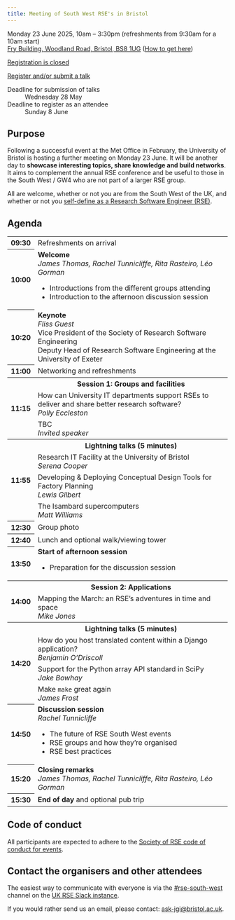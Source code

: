 ```yaml
---
title: Meeting of South West RSE's in Bristol
---
```


Monday 23 June 2025, 10am – 3:30pm (refreshments from 9:30am for a 10am start)<br>
[Fry Building, Woodland Road, Bristol, BS8 1UG](https://maps.google.com/?q=Fry Building, Woodland Road, Bristol, BS8 1UG) ([How to get here](https://www.bristol.ac.uk/maps/how-to-get-here/))

[Registration is closed](){.btn .disabled}

::: {.content-hidden}
[Register and/or submit a talk](https://forms.office.com/e/1fF8uhB1Tb){.btn .btn-primary}

Deadline for submission of talks
: Wednesday 28 May

Deadline to register as an attendee
: Sunday 8 June
:::

## Purpose

Following a successful event at the Met Office in February, the University of Bristol is hosting a further meeting on Monday 23 June.
It will be another day to **showcase interesting topics, share knowledge and build networks**.
It aims to complement the annual RSE conference and be useful to those in the South West / GW4 who are not part of a larger RSE group.

All are welcome, whether or not you are from the South West of the UK, and whether or not you [self-define as a Research Software Engineer (RSE)](https://society-rse.org/what-is-an-rse/).

## Agenda

<table class="table">
  <tr>
    <th>09:30
    <td>Refreshments on arrival
  <tr>
    <th>10:00
    <td><strong>Welcome</strong><br>
      <em>James Thomas, Rachel Tunnicliffe, Rita Rasteiro, Léo Gorman</em>
      <ul>
        <li>Introductions from the different groups attending
        <li>Introduction to the afternoon discussion session
      </ul>
  <tr>
    <th>10:20
    <td><strong>Keynote</strong><br>
      <em>Fliss Guest</em><br>
      Vice President of the Society of Research Software Engineering<br>
      Deputy Head of Research Software Engineering at the University of Exeter
  <tr>
    <th>11:00
    <td>Networking and refreshments
  <tr>
    <th rowspan="3">11:15
    <th>Session 1: Groups and facilities
  <tr>
    <td>How can University IT departments support RSEs to deliver and share better research software?<br>
      <em>Polly Eccleston</em>
  <tr>
    <td>TBC<br>
      <em>Invited speaker</em>
  <tr>
    <th rowspan="4">11:55
    <th>Lightning talks (5 minutes)
  <tr>
    <td>Research IT Facility at the University of Bristol<br>
      <em>Serena Cooper</em>
  <tr>
    <td>Developing & Deploying Conceptual Design Tools for Factory Planning<br>
      <em>Lewis Gilbert</em>
  <tr>
    <td>The Isambard supercomputers<br>
      <em>Matt Williams</em>
  <tr>
    <th>12:30
    <td>Group photo
  <tr>
    <th>12:40
    <td>Lunch and optional walk/viewing tower
  <tr>
    <th>13:50
    <td><strong>Start of afternoon session</strong>
      <ul>
        <li>Preparation for the discussion session
      </ul>
  <tr>
    <th rowspan="2">14:00
    <th>Session 2: Applications
  <tr>
    <td>Mapping the March: an RSE's adventures in time and space<br>
      <em>Mike Jones</em>
  <tr>
    <th rowspan="4">14:20
    <th>Lightning talks (5 minutes)
  <tr>
    <td>How do you host translated content within a Django application?<br>
      <em>Benjamin O'Driscoll</em>
  <tr>
    <td>Support for the Python array API standard in SciPy<br>
      <em>Jake Bowhay</em>
  <tr>
    <td>Make `make` great again<br>
      <em>James Frost</em>
  <tr>
    <th>14:50
    <td><strong>Discussion session</strong><br>
      <em>Rachel Tunnicliffe</em>
      <ul>
        <li>The future of RSE South West events
        <li>RSE groups and how they're organised
        <li>RSE best practices
      </ul>
  <tr>
    <th>15:20
    <td><strong>Closing remarks</strong><br>
      <em>James Thomas, Rachel Tunnicliffe, Rita Rasteiro, Léo Gorman</em>
  <tr>
    <th>15:30
    <td><strong>End of day</strong> and optional pub trip
</table>

## Code of conduct

All participants are expected to adhere to the [Society of RSE code of conduct for events](https://society-rse.org/about/policies/code-of-conduct/).

## Contact the organisers and other attendees

The easiest way to communicate with everyone is via the [#rse-south-west](https://ukrse.slack.com/archives/C085EGAULJ3) channel on the [UK RSE Slack instance](https://ukrse.slack.com/signup?redir=/archives/C085EGAULJ3).

If you would rather send us an email, please contact: <ask-jgi@bristol.ac.uk>.
